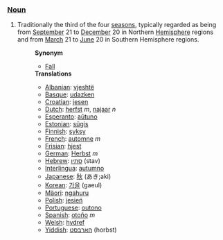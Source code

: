 ===[[Noun]]===
# Traditionally the third of the four [[season]]s, typically regarded as being from [[September]] 21 to [[December]] 20 in Northern [[Hemisphere]] regions and from [[March]] 21 to [[June]] 20 in Southern Hemisphere regions.
#:'''Synonym'''
#:*[[Fall]]
#:'''Translations'''
#:*[[Albanian]]: [[vjeshtë]]
#:*[[Basque]]: [[udazken]]
#:*[[Croatian]]: [[jesen]]
#:*[[Dutch]]: [[herfst]] ''m'', [[najaar]] ''n''
#:*[[Esperanto]]: [[aŭtuno]]
#:*[[Estonian]]: [[sügis]]
#:*[[Finnish]]: [[syksy]]
#:*[[French]]: [[automne]] ''m''
#:*[[Frisian]]: [[hjest]]
#:*[[German]]: [[Herbst]] ''m''
#:*[[Hebrew]]: [[סתיו]] (stav)
#:*[[Interlingua]]: [[autumno]]
#:*[[Japanese]]: [[秋]] (あき;aki)
#:*[[Korean]]: [[가을]] (gaeul)
#:*[[Mäori]]: [[ngahuru]]
#:*[[Polish]]: [[jesień]]
#:*[[Portuguese]]: [[outono]]
#:*[[Spanish]]: [[otoño]] ''m''
#:*[[Welsh]]: [[hydref]]
#:*[[Yiddish]]: [[האַרבּסט]] (horbst)